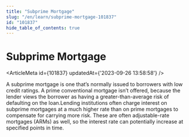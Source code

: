 ```yaml
---
title: "Subprime Mortgage"
slug: "/en/learn/subprime-mortgage-101837"
id: "101837"
hide_table_of_contents: true
---
```



# Subprime Mortgage

<ArticleMeta id={101837} updatedAt={'2023-09-26 13:58:58'} />
<div className='border-solid border-b border-t-0 my-4 border-[var(--ifm-color-gray-300)]' />

A subprime mortgage is one that’s normally issued to borrowers with low credit ratings. A prime conventional mortgage isn’t offered, because the lender views the borrower as having a greater-than-average risk of defaulting on the loan.Lending institutions often charge interest on subprime mortgages at a much higher rate than on prime mortgages to compensate for carrying more risk. These are often adjustable-rate mortgages (ARMs) as well, so the interest rate can potentially increase at specified points in time.
